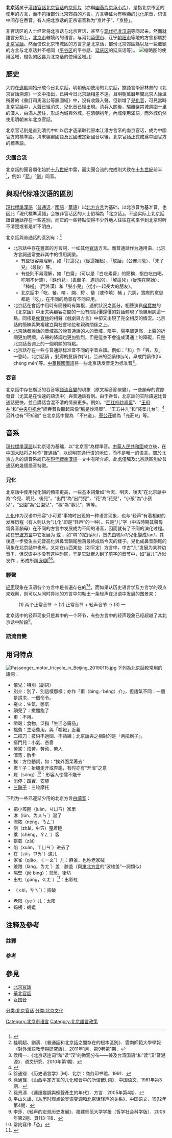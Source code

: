 {{Expand English|Beijing dialect}}
{{不是|北京官话|北方官话|普通话|现代标准汉语}}
{{Infobox Language
|name=北京话
|region=[[中國|中國]][[北京|北京]]市區
|familycolor=Sino-Tibetan
|fam1=[[漢藏語系|漢藏語系]]
|fam2=[[汉语族|汉语族]]
|fam3=[[官话|官话]]
|fam4=[[北京官话|北京官话]]
|fam5=京承片
|iso6=bjjg
}}
{{Spoken Wikipedia-3|Zh-北京话-part_0.ogg|Zh-北京话-part_1.ogg|Zh-北京话-part_2.ogg|2016年|6月21日|语音}}
'''北京话'''属于[[漢語|漢語]][[官話|官話]][[北京官话|北京官话]]的[[京师片|京师片]]（亦稱[[幽燕片|幽燕片]][[京承小片|京承小片]]），是指北京市区的使用的方言，而不包括部分北京郊县的方言。方言特征为有明顯的[[兒化|兒化]]尾音，词语中间存在吞音。有人把北京话的正宗语音称为“京片子”、「京腔」。

非官话区的人士经常将北京话与北京官话，甚至与[[现代标准汉语|现代标准汉语]]等同起来。然而就語言分類上，[[北京市|北京市]]轄境內的语言，与河北[[承德市|承德市]]、辽宁[[朝阳市|朝阳市]]等地的方言都屬於[[北京官話|北京官話]]。然而仅仅北京市城区的方言才是北京话，部份北京郊區縣以及一些鄉鎮的方言与北京话并不相同（[[平谷区|平谷区]]的平谷話、[[延庆区|延庆区]]的延庆话等）。
[[File:北京官话分布区.png|缩略图]]的使用区域，橙色的区县为北京话的使用区域。]]

==歷史==
{{Chinese languages in society}}
{{see also|明清官話#官話的演變史|l1=明清官話演變史|官话#历史|l2=官話歷史|現代標準漢語#现代漢語的来源|l3=現代漢語的來源}}
大約在[[遼朝|遼朝]]開始形成今日北京話，明朝後期使用的北京話，據語言學家林燾的《北京官話溯源》一文中指出，已與今日北京話相差不遠。且明朝萬曆年間北京人徐溫所著的《重訂司馬溫公等韻圖經》中，沒有收錄入聲，但新增了[[兒化音|兒化音]]，可見當時北京官話中，入聲已經消失、兒化音已經出現。清兵入關後，驅離紫禁城週圍十里的漢人，由滿人居住，形成內城與外城。在清朝初年，內城使用滿語，而外城仍然使用明朝末年北京官話。

北京官话則是直到清代中叶以后才逐渐取代原本江淮方言系的南京官话，成为中國官方的標準語。清末編審國語及民國確定新國音以後，北京官話正式成爲中國官方的標準語。

=== 尖團合流 ===
{{主條目|尖團合流}}
北京話的團音顎化始於[[十八世紀|十八世紀]]中葉，而尖團合流的完成則大致在[[十九世紀|十九世紀]]前半<ref>{{cite paper|title=清朝の北京語の尖音團音について|author=陳曉|year=2013}}</ref>，例如「[[箭|箭]]」「[[劍|劍]]」同音。

==與现代标准汉语的區別==
[[現代標準漢語|現代標準漢語]]（[[普通话|普通话]]／[[中華民國國語|國語]]／[[新馬華語|華語]]）以[[北方官话|北方方言]]为基础，以北京音为基准音，也因此「現代標準漢語」会被非官话区的人士俗稱為「北京話」。不過实际上北京話跟普通話存在一些差别，而它的一些特點使得不少外地人往往在初来乍到北京时听不清楚或者是听不明白。

北京話與普通話的區別有：<ref>桂明超、劉濤．《普通話和北京話之間存在的根本區別》．雲南師範大學學報（對外漢語教學與研究版）．2011年1月．第9卷第1期．</ref>
*北京話中存在豐富的方言詞，一如其他[[官话|官话]]方言。而普通話作为通用语，北京方言詞通常並非其中的慣用詞彙。
**有些很容易理解，如「打這兒」（從這裡起）、「放話」（公佈消息）、「末了兒」（最後）等。
**有些則不易理解，如「白齋」（可以是『白吃素齋』的簡稱，指白吃白喝，吃喝不付錢）、「跌份兒」（丟面子，尷尬的）、「解這兒」（從現在開始）、「棒槌」（門外漢）和「髮小兒」（從小一起長大的朋友）。
**北京話中「吃、餐、啃 {{IPA|/kʰən<sup>51</sup>/}}、開、捋 {{IPA|/ly<sup>214</sup>/}}、墊（或作填）補 {{IPA|/ti̯ɛn<sup>35</sup> bu<sup>0-3</sup>/}}」六詞，實際的意思都是「吃」，在不同的场景有不同应用。
*北京話在會話中用時有簡練時有繁複，適於狀況之區分。相聲演員[[侯寶林|侯寶林]]的《北京話》中車夫與顧客之間的一段有關討價還價的對話體現了簡練用詞這一點。同樣是[[侯寶林|侯寶林]]的相聲《戲劇與方言》中卻又出現了完全相反的情況。北京話的簡練與繁複建立與社會地位和親疏關係之上。
*北京話者說話的音域高於說普通話的人的音域。陰平、陽平調更高，上聲的折調更加明顯，去聲的降調也更加強烈。但是這並不會造成溝通上的障礙，只是北京話音调上的一個明顯的特點。
*北京話存在一些与普通話标准音不同的字音白讀。例如：「和」作「與、及」一意時，北京話讀 {{IPA|/xan<sup>51</sup>/}}，髮廊的髮讀作[fǎ]，亞洲的亞讀作[yǎ]，阜成門讀作[fǔ chéng mén]等。[[中華民國國語|中華民國國語]]将一些北京话发音定为标准音<ref>侯精一．《北京话连词“和”读“汉”的微观分布——兼及台湾国语“和”读“汉”音溯源》．语文研究．2010年第1期．</ref>。

===吞音===
北京話中存在廣泛的吞音等[[語流音變|語流音變]]的現象（原文稱音節聚變）。一些韻母的實際發音（尤其是在快速的語流中）與普通話有別。由于吞音，北京話的实际語速比普通話更快，並且講話含混不清的情景更多。例如，“[[西红柿|西红柿]][[炒鸡蛋|炒鸡蛋]]”、“[[王府井|王府井]]”和“[[中国中央电视台|中央电视台]]”經吞音後聽起來像“胸是炒鸡蛋”、“王五井儿”和“装垫儿台”。<ref>{{cite news|title=[网连中国]7大方言地调查：您的孩子还会说家乡话吗？|newspaper=[[人民网|人民网]]|date=2016-08-24|last=马丽娅等11名記者|first=|url=http://leaders.people.com.cn/n1/2016/0824/c58278-28660201.html|archiveurl=https://web.archive.org/web/20160825183041/http://leaders.people.com.cn/n1/2016/0824/c58278-28660201.html|archivedate=2016-08-25|accessdate=2020-12-20|dead-url=no}}</ref>另外也有“不知道” {{IPA|/pu<sup>51</sup> ʈ͡ʂɨ<sup>55</sup> tao<sup>51/0-2</sup>/}}在北京話中變為 「不<small>兒</small>道」{{IPA|/puɻ<sup>55</sup> tao<sup>51</sup>/}}、[[車公莊|車公莊]]變為「充莊<small>兒</small>」等。

== 音系 ==
[[現代標準漢語|現代標準漢語]]以北京话为基础，以“北京音”為標準音。[[中華人民共和國|中華人民共和國]]成立後，在中国大陆将之称作“普通話”，以说明其通行语的地位，而不是唯一的语言。關於北京方言的語音系統已在[[現代標準漢語#語音系統|現代標準漢語]]一文中有所介紹，此處僅觸及北京話區別於普通話的幾個語音特徵。

=== 兒化 ===
北京話中使用兒化韻的頻率更高，一些基本詞彙如“今天、明天、後天”在北京話中為“今兒、明兒、後兒”，“出門”為“出門兒”，“花”為“花兒”，“小孩”為“小孩兒”，“公園”為“公園兒”，“事”為“事兒”，等等。

[[儿化|儿化]]作为汉语中形容“小可爱”事物时出现的一种语言现象，也与“轻声”有着相似的发展历程（有人则认为“儿化”即是“轻声”的一种）。只是“儿”字（中古時期其聲母爲鼻音韻母）在不同的方言中发展成为不同的语音，因而就有了不同的演化过程。如在[[寧波話|宁波方言]]中它发展为 {{IPA|/ŋ/}} 或 {{IPA|/n/}}，如“鸭”的白读/ɛ/，首先由鴨/aʔ/兒化變成/an/，其後進一步發生主元音高化與鼻音韻尾脫落最終成爲今天的樣子。兒化成鼻音韻尾的現象在北京話中也有。又如在山西某些（如平定）方言中，中古“儿”发展为某种边音[l]，但汉语中本没有这种韵尾，于是它就嵌入到了前字的音节中，如“豆儿”近似发作 {{IPA|/tloʊ/}}，形成所謂[[嵌l詞|嵌l詞]]<ref name=儿化>徐通铿．《历史语言学》[M]．北京：商务印书馆，1991．</ref><ref>徐通铿．《山西平定方言的儿化和晋中的所谓嵌L词》．中国语文．1981年第3期．</ref>。

=== 輕聲 ===
[[轻声|轻声]]现象在汉语各个方言中是普遍存在的<ref>孫景濤．《連讀變調與輕聲產生的年代》．方言．2005年第4期．</ref><ref>平山久雄．《从历时观点论吴语变调和北京话轻声的关系》．中国语文．1992年第4期．</ref>，而如果从历史语言学及方言学的观点来观察，则可以从同时异地的方言中勾勒出一条轻声在汉语中发展的图景来：
:(1) 两个正常音节 → (2) 正常音节 + 轻声音节 → (3) 一
北京话中的轻声现象只是其中的一个环节，有些方言中的轻声现象已经超越了其北京话中阶段<ref name=李莎>李莎．《轻声的宏观历史发展》．福建师范大学学报（哲学社会科学版）．2006年第2期．頁113-118．</ref>。

===語流音變===


{{refimprove|time=2015-02-09}}

== 用词特点 ==
[[File:Passenger_motor_tricycle_in_Beijing_20190115.jpg|thumb]]
下列為北京話較常用的語詞：
* 倍兒：特別（副詞）
* 別介：別了、別這樣那樣；亦作「甭（bíng／béng）介」，但語氣不同：一個是請求，一個命令。
* 搓火：生氣、憋氣
* 顛兒了：撒腿跑了<!--；「撤了」意為「走了」-->
* 甭：不用。
* 嚼穀：食物，泛指「生活必需品」
* 挑費：生活費用，與「嚼穀」近義
* 二把刀：技術不過關、不熟練；北京話與之相對的是「两把刷子」。
* 摳門兒：小氣、吝嗇
* 勞駕：烦劳、劳动、劳人
* 溜弯：散步
* 挨：方位動詞，如：“挨外面呆著去”
* 撒丫子：抬腿走开或奔跑，有时亦有“开溜”之意
* 㞞（sóng）<ref group="註">常訛寫作「怂」</ref>：形容人怯懦不能干
* 消停：踏實、安靜
* [[嘟嘟車|三蹦子]]：三轮摩托

下列为一些已逐渐少用的北京方言[[文白異讀|白讀音]]：

* 把小孩圈（juān，ㄐㄩㄢ）家里
* 淋（lún，ㄌㄨㄣˊ）湿了
* 流脓（néng，ㄋㄥˊ）
* 侧（zhāi，ㄓㄞ）歪着睡
* 乘（chèng，ㄔㄥˋ）客
*搭载（zǎi）
* 陷（xuàn，ㄒㄩㄢˋ）进去了
*在（zǎi，ㄗㄞˇ）这儿
* 家雀（qiǎo，ㄑㄧㄠˇ）儿：麻雀，也称老家贼
* 跛踉（làng，ㄌㄤˋ）盖：膝盖（與[[東北方言|東北方言]]的“波棱盖”一詞類似）
* 隔壁（jiè bìng）：邻居、街坊
* 出虹（gàng，ㄍㄤˋ）<ref>{{Cite web|title=高国森：地道北京话的“发音人”|url=http://61.49.16.88/BJXCHHuDongJiaoLiu/BJXCHXCBAXiangQing.ycs?GUID=538731|dead-url=yes|access-date=2016-11-29|archive-url=https://web.archive.org/web/20161129145001/http://61.49.16.88/BJXCHHuDongJiaoLiu/BJXCHXCBAXiangQing.ycs?GUID=538731|archive-date=2016-11-29}}</ref>：出彩虹
* {{僻字|𤭢|卒瓦}}（ cèi，ㄘㄟˋ）：摔破
* 老阳（ye·）儿：太阳
* 蚂楞：蜻蜓

== 注释及參考 ==
===註釋===
{{reflist|group="註"}}
===參考===
{{參考列表}}

== 參見 ==
* [[北京官話|北京官話]]
* [[華北官話|華北官話]]
* [[女国音|女国音]]

{{官話}}

[[分类:北京官话|分类:北京官话]]
[[Category:北京市语言|Category:北京市语言]]
[[分类:北京文化|分类:北京文化]]
[[Category:北京語言政策|Category:北京語言政策]]